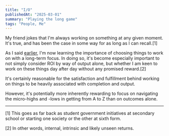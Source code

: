 ```yaml
---
title: "I/O"
publishedAt: "2025-03-01"
summary: "Playing the long game"
tags: "People, Me"
---
```


My friend jokes that I'm always working on something at any given moment. It's true, and has been the case in some way for as long as I can recall.[1]

As I said [earlier](https://adejuyigbe.com/blog/intuit), I'm now learning the importance of choosing things to work on with a long-term focus. In doing so, it's become especially important to not simply consider ROI by way of output alone, but whether I am keen to work on these things day after day without any promised reward.[2]

It's certainly reasonable for the satisfaction and fulfillment behind working on things to be heavily associated with completion and output. 

However, it's potentially more inherently rewarding to focus on navigating the micro-highs and -lows in getting from A to Z than on outcomes alone.

---
[1] This goes as far back as student government initiatives at secondary school or starting one society or the other at sixth form.

[2] In other words, internal, intrinsic and likely unseen returns.
